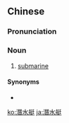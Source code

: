 {{also|潜水艇}}
==Chinese==
{{zh-forms|s=潜水艇|type=21}}

===Pronunciation===
{{zh-pron
|m=qiánshuǐtǐng
|c=cim4 seoi2 teng5
|mn=chǹg-chúi-théng
|cat=n
}}

===Noun===
{{zh-noun}}

# [[submarine]] {{zh-mw|m:艘}}

====Synonyms====
* {{zh-l|潛艇}}

{{zh-cat|Watercraft}}

[[ko:潛水艇]]
[[ja:潛水艇]]